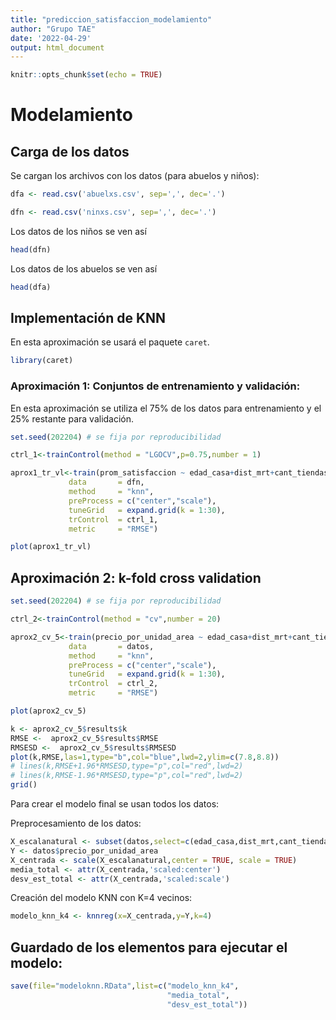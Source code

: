 ```yaml
---
title: "prediccion_satisfaccion_modelamiento"
author: "Grupo TAE"
date: '2022-04-29'
output: html_document
---
```


```r
knitr::opts_chunk$set(echo = TRUE)
```

# Modelamiento

## Carga de los datos

Se cargan los archivos con los datos (para abuelos y niños):

```r
dfa <- read.csv('abuelxs.csv', sep=',', dec='.')

dfn <- read.csv('ninxs.csv', sep=',', dec='.')

```

Los datos de los niños se ven así

```r
head(dfn)
```

Los datos de los abuelos se ven así

```r
head(dfa)
```


## Implementación de KNN 

En esta aproximación se usará el paquete `caret`.

```r
library(caret)
```


### Aproximación 1: Conjuntos de entrenamiento y validación:

En esta aproximación se utiliza el 75% de los datos para entrenamiento y el 25% restante para validación.

```r
set.seed(202204) # se fija por reproducibilidad

ctrl_1<-trainControl(method = "LGOCV",p=0.75,number = 1)

aprox1_tr_vl<-train(prom_satisfaccion ~ edad_casa+dist_mrt+cant_tiendas,
             data       = dfn,
             method     = "knn",
             preProcess = c("center","scale"),
             tuneGrid   = expand.grid(k = 1:30),
             trControl  = ctrl_1,
             metric     = "RMSE")
```


```r
plot(aprox1_tr_vl)
```

## Aproximación 2:  k-fold cross validation

```r
set.seed(202204) # se fija por reproducibilidad

ctrl_2<-trainControl(method = "cv",number = 20)

aprox2_cv_5<-train(precio_por_unidad_area ~ edad_casa+dist_mrt+cant_tiendas,
             data       = datos,
             method     = "knn",
             preProcess = c("center","scale"),
             tuneGrid   = expand.grid(k = 1:30),
             trControl  = ctrl_2,
             metric     = "RMSE")
```

```r
plot(aprox2_cv_5)
```




```r
k <- aprox2_cv_5$results$k
RMSE <-  aprox2_cv_5$results$RMSE
RMSESD <-  aprox2_cv_5$results$RMSESD
plot(k,RMSE,las=1,type="b",col="blue",lwd=2,ylim=c(7.8,8.8))
# lines(k,RMSE+1.96*RMSESD,type="p",col="red",lwd=2)
# lines(k,RMSE-1.96*RMSESD,type="p",col="red",lwd=2) 
grid()
```



Para crear el modelo final se usan todos los datos:

Preprocesamiento de los datos:

```r
X_escalanatural <- subset(datos,select=c(edad_casa,dist_mrt,cant_tiendas))
Y <- datos$precio_por_unidad_area
X_centrada <- scale(X_escalanatural,center = TRUE, scale = TRUE)
media_total <- attr(X_centrada,'scaled:center')
desv_est_total <- attr(X_centrada,'scaled:scale')
```

Creación del modelo KNN con K=4 vecinos:

```r
modelo_knn_k4 <- knnreg(x=X_centrada,y=Y,k=4)
```



## Guardado de los elementos para ejecutar el modelo:

```r
save(file="modeloknn.RData",list=c("modelo_knn_k4",
                                   "media_total",
                                   "desv_est_total"))
```